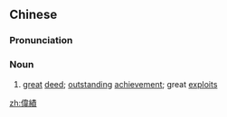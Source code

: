 {{also|伟绩}}
==Chinese==
{{zh-forms|s=伟绩}}

===Pronunciation===
{{zh-pron
|m=wěi績
|c=wai5 zik1
|mn=qz:úi-chit/tw,xm,zz:úi-chek
|cat=n
}}

===Noun===
{{zh-noun}}

# {{lb|zh|literary}} [[great]] [[deed]]; [[outstanding]] [[achievement]]; great [[exploit]]s

[[zh:偉績]]